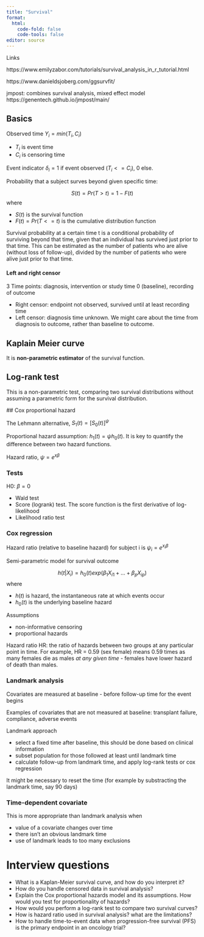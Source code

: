 ```yaml
---
title: "Survival"
format: 
  html:
    code-fold: false
    code-tools: false
editor: source
---
```


Links 

https://www.emilyzabor.com/tutorials/survival_analysis_in_r_tutorial.html

https://www.danieldsjoberg.com/ggsurvfit/

jmpost: combines survival analysis, mixed effect model https://genentech.github.io/jmpost/main/


## Basics 

Observed time $Y_i = min(T_i, C_i)$

- $T_i$ is event time
- $C_i$ is censoring time

Event indicator $\delta_i = 1$ if event observed ($T_i <= C_i$), 0 else.

Probability that a subject surves beyond given specific time: 

$$S(t) = Pr(T>t) = 1 - F(t)$$
where 

- $S(t)$ is the survival function
- $F(t) = Pr(T <= t)$ is the cumulative distribution function

Survival probability at a certain time t is a conditional probability of surviving beyond that time, given that an individual has survived just prior to that time. This can be estimated as the number of patients who are alive (without loss of follow-up), divided by the number of patients who were alive just prior to that time.

#### Left and right censor

3 Time points: diagnosis, intervention or study time 0 (baseline), recording of outcome

* Right censor: endpoint not observed, survived until at least recording time
* Left censor: diagnosis time unknown. We might care about the time from diagnosis to outcome, rather than baseline to outcome.




## Kaplain Meier curve

It is **non-parametric estimator** of the survival function. 



## Log-rank test

This is a non-parametric test, comparing two survival distributions without assuming a parametric form for the survival distribution.


## Cox proportional hazard

The Lehmann alternative, $S_1(t) = [S_0(t)]^\psi$

Proportional hazard assumption: $h_1(t) = \psi h_0(t)$. It is key to quantify the difference between two hazard functions.

Hazard ratio, $\psi = e^{x\beta}$

### Tests 

H0: $\beta = 0$

* Wald test
* Score (logrank) test. The score function is the first derivative of log-likelihood
* Likelihood ratio test 



### Cox regression 


Hazard ratio (relative to baseline hazard) for subject i is $\psi_i = e^{x_i\beta}$


Semi-parametric model for survival outcome

$$h(t|X_i) = h_0(t) exp(\beta_1 X_{i1} + ... + \beta_p X_{ip})$$
where

- $h(t)$ is hazard, the instantaneous rate at which events occur 
- $h_0(t)$ is the underlying baseline hazard

Assumptions

- non-informative censoring
- proportional hazards

Hazard ratio HR: the ratio of hazards between two groups at any particular point in time. For example, HR = 0.59 (sex female) means 0.59 times as many females die as males *at any given time* - females have lower hazard of death than males.

### Landmark analysis

Covariates are measured at baseline - before follow-up time for the event begins

Examples of covariates that are not measured at baseline: transplant failure, compliance, adverse events


Landmark approach

- select a fixed time after baseline, this should be done based on clinical information
- subset population for those followed at least until landmark time
- calculate follow-up from landmark time, and apply log-rank tests or cox regression

It might be necessary to reset the time (for example by substracting the landmark time, say 90 days)


### Time-dependent covariate

This is more appropriate than landmark analysis when 

- value of a covariate changes over time
- there isn't an obvious landmark time
- use of landmark leads to too many exclusions






# Interview questions 

* What is a Kaplan-Meier survival curve, and how do you interpret it?
* How do you handle censored data in survival analysis?
* Explain the Cox proportional hazards model and its assumptions. How would you test for proportionality of hazards?
* How would you perform a log-rank test to compare two survival curves?
* How is hazard ratio used in survival analysis? what are the limitations?
* How to handle time-to-event data when progression-free survival (PFS) is the primary endpoint in an oncology trial?







